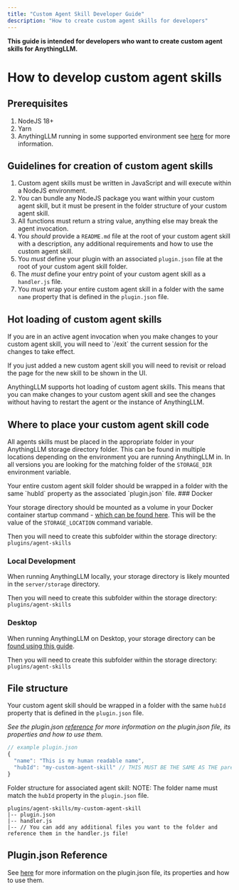 ```yaml
---
title: "Custom Agent Skill Developer Guide"
description: "How to create custom agent skills for developers"
---
```



**This guide is intended for developers who want to create custom agent skills for AnythingLLM.**

# How to develop custom agent skills

## Prerequisites

1. NodeJS 18+
2. Yarn
3. AnythingLLM running in some supported environment see [here](./introduction.mdx) for more information.

## Guidelines for creation of custom agent skills

1. Custom agent skills must be written in JavaScript and will execute within a NodeJS environment.
2. You can bundle any NodeJS package you want within your custom agent skill, but it must be present in the folder structure of your custom agent skill.
3. All functions must return a string value, anything else may break the agent invocation.
4. You _should_ provide a `README.md` file at the root of your custom agent skill with a description, any additional requirements and how to use the custom agent skill.
5. You _must_ define your plugin with an associated `plugin.json` file at the root of your custom agent skill folder.
6. The _must_ define your entry point of your custom agent skill as a `handler.js` file.
7. You _must_ wrap your entire custom agent skill in a folder with the same `name` property that is defined in the `plugin.json` file.

## Hot loading of custom agent skills

<Callout type="info" emoji="️💡" >
If you are in an active agent invocation when you make changes to your custom agent skill, you will need to `/exit` the current session for the changes to take effect.

If you just added a new custom agent skill you will need to revisit or reload the page for the new skill to be shown in the UI.

</Callout>

AnythingLLM supports hot loading of custom agent skills. This means that you can make changes to your custom agent skill and see the changes without having to restart the agent or the instance of AnythingLLM.

## Where to place your custom agent skill code

All agents skills must be placed in the appropriate folder in your AnythingLLM storage directory folder. This can be found in multiple locations depending on the environment you are running AnythingLLM in.
In all versions you are looking for the matching folder of the `STORAGE_DIR` environment variable.

<Callout type="info" emoji="️💡">
  Your entire custom agent skill folder should be wrapped in a folder with the
  same `hubId` property as the associated `plugin.json` file.
</Callout>
### Docker

Your storage directory should be mounted as a volume in your Docker container startup command - [which can be found here](../../installation-docker/local-docker.mdx).
This will be the value of the `STORAGE_LOCATION` command variable.

Then you will need to create this subfolder within the storage directory:
`plugins/agent-skills`

### Local Development

When running AnythingLLM locally, your storage directory is likely mounted in the `server/storage` directory.

Then you will need to create this subfolder within the storage directory:
`plugins/agent-skills`

### Desktop

When running AnythingLLM on Desktop, your storage directory can be [found using this guide](../../installation-desktop/storage.mdx#where-is-my-data-located).

Then you will need to create this subfolder within the storage directory:
`plugins/agent-skills`

## File structure

Your custom agent skill should be wrapped in a folder with the same `hubId` property that is defined in the `plugin.json` file.

_See the plugin.json [reference](./plugin-json.mdx) for more information on the plugin.json file, its properties and how to use them._

```js
// example plugin.json
{
  "name": "This is my human readable name",
  "hubId": "my-custom-agent-skill" // THIS MUST BE THE SAME AS THE parent folder name. Can be any string.
}
```

Folder structure for associated agent skill:
NOTE: The folder name must match the `hubId` property in the `plugin.json` file.

```text
plugins/agent-skills/my-custom-agent-skill
|-- plugin.json
|-- handler.js
|-- // You can add any additional files you want to the folder and reference them in the handler.js file!
```

## Plugin.json Reference

See [here](./plugin-json.mdx) for more information on the plugin.json file, its properties and how to use them.
